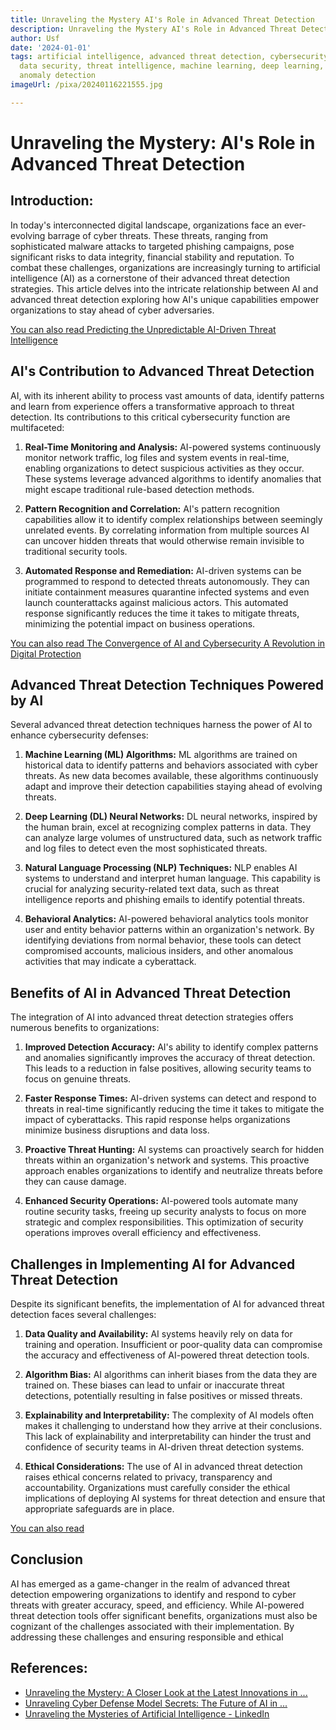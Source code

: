 ```yaml
---
title: Unraveling the Mystery AI's Role in Advanced Threat Detection
description: Unraveling the Mystery AI's Role in Advanced Threat Detection
author: Usf
date: '2024-01-01'
tags: artificial intelligence, advanced threat detection, cybersecurity, network security,
  data security, threat intelligence, machine learning, deep learning, pattern recognition,
  anomaly detection
imageUrl: /pixa/20240116221555.jpg

---
```

# Unraveling the Mystery: AI's Role in Advanced Threat Detection

## Introduction:

In today's interconnected digital  landscape, organizations face an ever-evolving barrage of cyber  threats. These threats, ranging from  sophisticated malware attacks to targeted phishing campaigns,  pose significant risks to  data integrity, financial stability and reputation. To combat these challenges, organizations are increasingly turning to  artificial intelligence (AI) as  a cornerstone of their advanced threat detection strategies. This article delves into the intricate relationship between AI and advanced threat detection exploring how AI's unique  capabilities empower organizations to stay ahead of cyber adversaries.

[You can also read Predicting the Unpredictable AI-Driven Threat Intelligence](Predicting%20the%20Unpredictable%20AI-Driven%20Threat%20Intelligence)


## AI's Contribution  to Advanced Threat Detection

AI, with its inherent ability  to process vast amounts of  data, identify patterns  and learn from  experience  offers a transformative approach to threat detection. Its contributions to this critical cybersecurity function are multifaceted:

1.  **Real-Time Monitoring and Analysis:** AI-powered systems continuously monitor network traffic, log files and  system events  in  real-time, enabling organizations to detect suspicious activities as they occur. These systems leverage advanced algorithms to identify anomalies that might escape traditional rule-based detection methods.

2. **Pattern Recognition and Correlation:** AI's pattern  recognition capabilities  allow  it  to identify complex relationships  between seemingly unrelated events. By correlating information from multiple sources AI can uncover hidden threats that would otherwise remain invisible  to traditional security  tools.

3. **Automated Response and Remediation:** AI-driven  systems can be programmed to respond to  detected threats autonomously. They can initiate  containment measures quarantine infected systems and even launch counterattacks against malicious actors. This  automated response significantly reduces the time it takes to mitigate threats, minimizing the potential impact  on business operations.

[You  can also read The Convergence of AI and Cybersecurity A Revolution in Digital  Protection](The%20Convergence%20of%20AI%20and%20Cybersecurity%20A%20Revolution%20in%20Digital%20Protection)


## Advanced Threat Detection Techniques  Powered by AI

Several advanced threat  detection techniques harness the power of AI to enhance cybersecurity defenses:

1. **Machine Learning (ML) Algorithms:** ML algorithms are trained on historical  data to identify patterns and behaviors associated with cyber threats. As new  data becomes available, these algorithms  continuously adapt and improve their detection capabilities  staying ahead of evolving threats.

2. **Deep Learning (DL)  Neural Networks:** DL neural networks, inspired by the human brain, excel at recognizing complex patterns in data. They can analyze large volumes of unstructured data, such as network traffic  and  log files to  detect even the most sophisticated threats.

3. **Natural Language Processing (NLP) Techniques:**  NLP enables AI systems to understand and interpret  human language. This capability is crucial for analyzing security-related text data, such  as threat intelligence reports and phishing emails to identify  potential threats.

4. **Behavioral Analytics:** AI-powered behavioral analytics tools monitor user and  entity behavior patterns within  an organization's network. By  identifying deviations from normal behavior, these tools can detect compromised accounts, malicious insiders,  and other  anomalous activities that may indicate a cyberattack.

## Benefits of AI in Advanced Threat Detection

The integration  of AI into advanced threat detection strategies offers numerous  benefits to  organizations:

1. **Improved Detection Accuracy:** AI's ability to identify complex patterns and anomalies significantly improves the accuracy of threat detection. This  leads to a reduction in false positives, allowing  security teams to focus on genuine  threats.

2. **Faster Response Times:** AI-driven systems can detect and respond to threats in real-time significantly reducing the time it takes to mitigate  the impact of cyberattacks.  This rapid response helps organizations  minimize  business disruptions and data loss.

3. **Proactive Threat Hunting:** AI systems can proactively search for hidden threats within an organization's network and systems. This proactive approach enables  organizations to identify and neutralize threats before they can cause damage.

4. **Enhanced Security Operations:** AI-powered tools automate many routine security tasks, freeing up security analysts to focus  on more strategic and complex responsibilities. This  optimization of security operations improves overall efficiency and effectiveness.

##  Challenges  in  Implementing AI for  Advanced Threat Detection

Despite its significant benefits, the implementation of AI for advanced threat detection faces several challenges:

1. **Data  Quality and Availability:**  AI systems heavily rely on data for  training and operation. Insufficient or poor-quality data can compromise the accuracy and effectiveness of AI-powered threat detection tools.

2. **Algorithm Bias:** AI  algorithms can  inherit biases  from the data they are trained  on. These biases can  lead to unfair or inaccurate threat detections, potentially  resulting in false positives or missed threats.

3. **Explainability and Interpretability:** The complexity of AI models often makes it challenging to understand how they arrive at their conclusions. This lack of explainability and interpretability can hinder the trust and confidence of security teams in AI-driven threat detection systems.

4. **Ethical Considerations:** The use of AI in advanced threat detection raises ethical concerns related to privacy, transparency and accountability. Organizations must carefully consider the ethical implications of deploying  AI systems for threat detection and ensure that appropriate safeguards are in place.

[You can also read ]()


## Conclusion

AI has emerged  as a game-changer in the realm of advanced threat detection empowering organizations  to identify and respond  to cyber threats with  greater accuracy, speed, and efficiency. While AI-powered threat detection tools offer significant benefits, organizations must also be cognizant of the challenges associated with their implementation. By addressing these challenges and ensuring responsible and  ethical

## References:
- [Unraveling the Mystery: A Closer Look at the Latest Innovations in ...](https://www.linkedin.com/pulse/unraveling-mystery-closer-look-latest-innovations)
- [Unraveling Cyber Defense Model Secrets: The Future of AI in ...](https://adlumin.com/post/unraveling-cyber-defense-model-secrets-the-future-of-ai-in-cybersecurity/)
- [Unraveling the Mysteries of Artificial Intelligence - LinkedIn](https://www.linkedin.com/pulse/unraveling-mysteries-artificial-intelligence-christopher-crandall)
